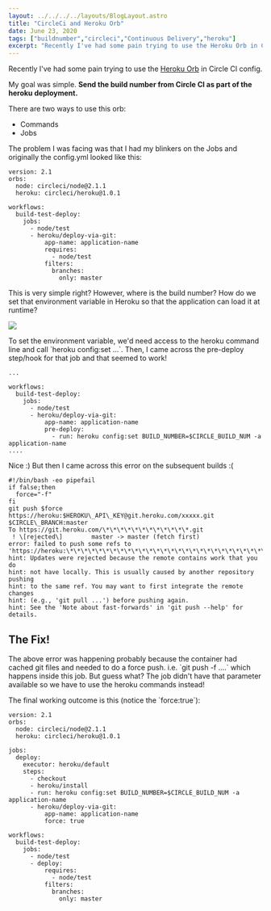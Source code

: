 ```yaml
---
layout: ../../../../layouts/BlogLayout.astro
title: "CircleCi and Heroku Orb"
date: June 23, 2020
tags: ["buildnumber","circleci","Continuous Delivery","heroku"]
excerpt: "Recently I've had some pain trying to use the Heroku Orb in Circle CI config."
---
```


Recently I've had some pain trying to use the [Heroku Orb](https://circleci.com/orbs/registry/orb/circleci/heroku#quick-start) in Circle CI config.

My goal was simple. **Send the build number from Circle CI as part of the heroku deployment.**

There are two ways to use this orb:

*   Commands
*   Jobs

The problem I was facing was that I had my blinkers on the Jobs and originally the config.yml looked like this:

```
version: 2.1
orbs:
  node: circleci/node@2.1.1
  heroku: circleci/heroku@1.0.1

workflows:
  build-test-deploy:
    jobs:
      - node/test
      - heroku/deploy-via-git:
          app-name: application-name
          requires:
            - node/test
          filters:
            branches:
              only: master

```

This is very simple right? However, where is the build number? How do we set that environment variable in Heroku so that the application can load it at runtime?

![](https://dejanvasic.wordpress.com/wp-content/uploads/2020/06/image.png?w=1024)

To set the environment variable, we'd need access to the heroku command line and call \`heroku config:set ...\`. Then, I came across the pre-deploy step/hook for that job and that seemed to work!

```
...

workflows:
  build-test-deploy:
    jobs:
      - node/test
      - heroku/deploy-via-git:
          app-name: application-name
          pre-deploy:
            - run: heroku config:set BUILD_NUMBER=$CIRCLE_BUILD_NUM -a application-name
....
```

Nice :) But then I came across this error on the subsequent builds :(

```
#!/bin/bash -eo pipefail
if false;then
  force="-f"
fi
git push $force https://heroku:$HEROKU\_API\_KEY@git.heroku.com/xxxxx.git $CIRCLE\_BRANCH:master
To https://git.heroku.com/\*\*\*\*\*\*\*\*\*\*\*\*.git
 ! \[rejected\]        master -> master (fetch first)
error: failed to push some refs to 'https://heroku:\*\*\*\*\*\*\*\*\*\*\*\*\*\*\*\*\*\*\*\*\*\*\*\*\*\*\*\*\*\*\*\*\*\*\*\*@git.heroku.com/\*\*\*\*\*\*\*\*\*\*\*\*.git'
hint: Updates were rejected because the remote contains work that you do
hint: not have locally. This is usually caused by another repository pushing
hint: to the same ref. You may want to first integrate the remote changes
hint: (e.g., 'git pull ...') before pushing again.
hint: See the 'Note about fast-forwards' in 'git push --help' for details.

```

## The Fix!

The above error was happening probably because the container had cached git files and needed to do a force push. i.e. \`git push -f ....\` which happens inside this job. But guess what? The job didn't have that parameter available so we have to use the heroku commands instead!

The final working outcome is this (notice the \`force:true\`):

```
version: 2.1
orbs:
  node: circleci/node@2.1.1
  heroku: circleci/heroku@1.0.1

jobs:
  deploy:
    executor: heroku/default
    steps:
      - checkout
      - heroku/install
      - run: heroku config:set BUILD_NUMBER=$CIRCLE_BUILD_NUM -a application-name
      - heroku/deploy-via-git:
          app-name: application-name
          force: true
        
workflows:
  build-test-deploy:
    jobs:
      - node/test
      - deploy:
          requires:
            - node/test
          filters:
            branches:
              only: master

```